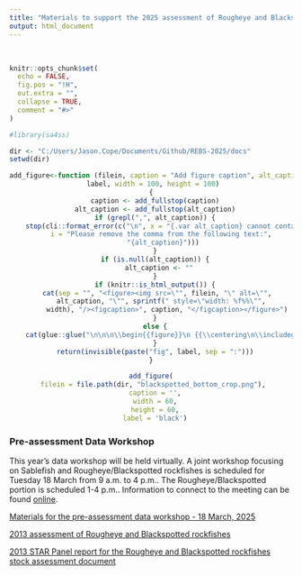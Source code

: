 ```yaml
---
title: "Materials to support the 2025 assessment of Rougheye and Blackspotted rockfishes in waters off the United States West coast"
output: html_document
---
```


\

```r
knitr::opts_chunk$set(
  echo = FALSE,
  fig.pos = "!H",
  out.extra = "",
  collapse = TRUE,
  comment = "#>"
)

#library(sa4ss)

dir <- "C:/Users/Jason.Cope/Documents/Github/REBS-2025/docs"
setwd(dir)


```

<center>



```r

add_figure<-function (filein, caption = "Add figure caption", alt_caption = "", 
  label, width = 100, height = 100) 
{
  caption <- add_fullstop(caption)
  alt_caption <- add_fullstop(alt_caption)
  if (grepl(",", alt_caption)) {
    stop(cli::format_error(c("\n", x = "{.var alt_caption} cannot contain ','.", 
      i = "Please remove the comma from the following text:", 
      "{alt_caption}")))
  }
  if (is.null(alt_caption)) {
    alt_caption <- ""
  }
  if (knitr::is_html_output()) {
    cat(sep = "", "<figure><img src=\"", filein, "\" alt=\"", 
      alt_caption, "\"", sprintf(" style=\"width: %f%%\"", 
        width), "/><figcaption>", caption, "</figcaption></figure>")
  }
  else {
    cat(glue::glue("\n\n\n\\begin{{figure}}\n {{\\centering\n\\includegraphics[alt={alt_caption},width={width/100}\\textwidth,height={height/100}\\textheight]{{{filein}}}\n}}\n\\caption{{{caption}\\label{{fig:{label}}}}}\n\\end{{figure}}\n\n"))
  }
  return(invisible(paste("fig", label, sep = ":")))
}

add_figure(
  filein = file.path(dir, "blackspotted_bottom_crop.png"), 
  caption = '',
  width = 60,
  height = 60,
  label = 'black')

``` 

</center>


### Pre-assessment Data Workshop

This year's data workshop will be held virtually. A joint workshop focusing on Sablefish and Rougheye/Blackspotted rockfishes is scheduled for Tuesday 18 March from 9 a.m. to 4 p.m.. The Rougheye/Blackspotted portion is scheduled 1-4 p.m.. Information to connect to the meeting can be found [online](https://www.pcouncil.org/events/pre-assessment-workshop-for-copper-canary-and-black-rockfish-january-31-amp-february-1-2023/).

[Materials for the pre-assessment data workshop - 18 March, 2025](Pre_assessment)

[2013 assessment of Rougheye and Blackspotted rockfishes](https://www.pcouncil.org/documents/2014/01/the-status-of-rougheye-rockfish-sebastes-aleutianus-and-blackspotted-rockfish-s-melanostictus-as-a-complex-along-the-u-s-west-coast-in-2013-published-january-6-2014.pdf/)

[2013 STAR Panel report for the Rougheye and Blackspotted rockfishes stock assessment document](https://www.pcouncil.org/documents/2014/01/rougheye-and-blackspotted-rockfish-star-panel-report-july-2013.pdf/)